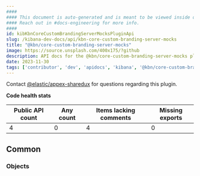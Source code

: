 ```yaml
---
####
#### This document is auto-generated and is meant to be viewed inside our experimental, new docs system.
#### Reach out in #docs-engineering for more info.
####
id: kibKbnCoreCustomBrandingServerMocksPluginApi
slug: /kibana-dev-docs/api/kbn-core-custom-branding-server-mocks
title: "@kbn/core-custom-branding-server-mocks"
image: https://source.unsplash.com/400x175/?github
description: API docs for the @kbn/core-custom-branding-server-mocks plugin
date: 2023-11-30
tags: ['contributor', 'dev', 'apidocs', 'kibana', '@kbn/core-custom-branding-server-mocks']
---
```




Contact [@elastic/appex-sharedux](https://github.com/orgs/elastic/teams/appex-sharedux) for questions regarding this plugin.

**Code health stats**

| Public API count  | Any count | Items lacking comments | Missing exports |
|-------------------|-----------|------------------------|-----------------|
| 4 | 0 | 4 | 0 |

## Common

### Objects
<DocDefinitionList data={kbnCoreCustomBrandingServerMocksObj.common.objects}/>

